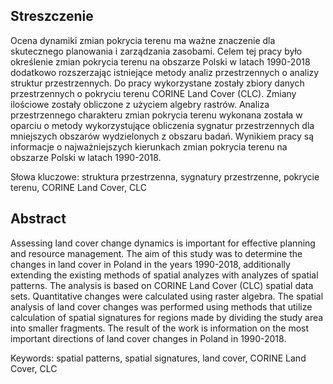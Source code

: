 ## Streszczenie {-}

<!-- (1) 1-3 zdania wstępu do problemu (czym się zajmujemy, dlaczego jest to ważne, jakie są problemy/luki do wypełnienia) -->
Ocena dynamiki zmian pokrycia terenu ma ważne znaczenie dla skutecznego planowania i zarządzania zasobami.
<!-- W wyniku programów monitorowania zmian pokrycia terenu powstają liczne zbiory danych umożliwiające wykonanie takich analiz nawet w skali globalnej. -->
<!-- Większość analiz zmian pokrycia terenu wykonanych w przeszłości, skupiała się wyłącznie na aspektach ilości i lokalizacji zachodzących zmian. -->
<!-- (2) 1 zdanie opisujące cel pracy -->
Celem tej pracy było określenie <!--zmian ilościowych oraz charakteru przestrzennego głównych -->zmian pokrycia terenu na obszarze Polski w latach 1990-2018 dodatkowo rozszerzając istniejące metody analiz przestrzennych o analizy struktur przestrzennych.
<!-- (3) 1-3 zdania przedstawiające użyte materiały (dane) i metody (techniki, narzędzia), -->
Do pracy wykorzystane zostały zbiory danych przestrzennych o pokryciu terenu CORINE Land Cover (CLC).
Zmiany ilościowe zostały obliczone z użyciem algebry rastrów.
Analiza przestrzennego charakteru zmian pokrycia terenu wykonana została w oparciu o metody wykorzystujące obliczenia sygnatur przestrzennych dla mniejszych obszarów wydzielonych z obszaru badań.
<!-- (4) 1-3 zdania obrazujące główne wyniki pracy -->
Wynikiem pracy są informacje o najważniejszych kierunkach zmian pokrycia terenu na obszarze Polski w latach 1990-2018.

<!-- Słowa kluczowe: (4-6 słów/zwrotów opisujących treść pracy, które nie wystąpiły w tytule) -->
Słowa kluczowe: struktura przestrzenna, sygnatury przestrzenne, pokrycie terenu, CORINE Land Cover, CLC

## Abstract {-}

Assessing land cover change dynamics is important for effective planning and resource management.
The aim of this study was to determine the changes in land cover in Poland in the years 1990-2018, additionally extending the existing methods of spatial analyzes with analyzes of spatial patterns.
The analysis is based on CORINE Land Cover (CLC) spatial data sets.
Quantitative changes were calculated using raster algebra.
The spatial analysis of land cover changes was performed using methods that utilize calculation of spatial signatures for regions made by dividing the study area into smaller fragments.
The result of the work is information on the most important directions of land cover changes in Poland in 1990-2018.

Keywords: spatial patterns, spatial signatures, land cover, CORINE Land Cover, CLC

\newpage

\setstretch{1.2}\sf\tighttoc\doublespacing
